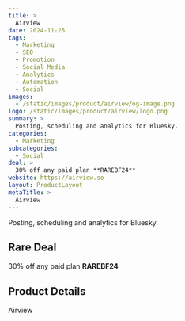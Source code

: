 ```yaml
---
title: >
  Airview
date: 2024-11-25
tags:
  - Marketing
  - SEO
  - Promotion
  - Social Media
  - Analytics
  - Automation
  - Social
images:
  - /static/images/product/airview/og-image.png
logo: /static/images/product/airview/logo.png
summary: >
  Posting, scheduling and analytics for Bluesky.
categories:
  - Marketing
subcategories:
  - Social
deal: >
  30% off any paid plan **RAREBF24**
website: https://airview.so
layout: ProductLayout
metaTitle: >
  Airview
---
```

Posting, scheduling and analytics for Bluesky.

## Rare Deal

30% off any paid plan **RAREBF24**

## Product Details

Airview


